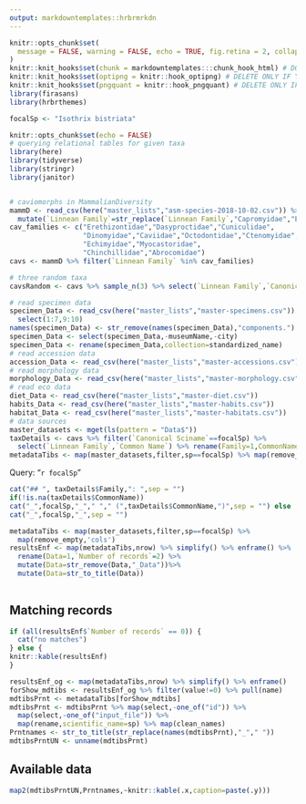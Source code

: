 ```yaml
---
output: markdowntemplates::hrbrmrkdn
---
```

```r
knitr::opts_chunk$set(
  message = FALSE, warning = FALSE, echo = TRUE, fig.retina = 2, collapse = TRUE
)
knitr::knit_hooks$set(chunk = markdowntemplates:::chunk_hook_html) # DO NOT DELETE - NECESSARY FOR PRISM
knitr::knit_hooks$set(optipng = knitr::hook_optipng) # DELETE ONLY IF YOU DON'T WANT COMPRESSION
knitr::knit_hooks$set(pngquant = knitr::hook_pngquant) # DELETE ONLY IF YOU DON'T WANT COMPRESSION
library(firasans)
library(hrbrthemes)
```

```r
focalSp <- "Isothrix bistriata"
```

```r
knitr::opts_chunk$set(echo = FALSE)
# querying relational tables for given taxa
library(here)
library(tidyverse)
library(stringr)
library(janitor)


# caviomorphs in MammalianDiversity
mammD <- read_csv(here("master_lists","asm-species-2018-10-02.csv")) %>% 
  mutate(`Linnean Family`=str_replace(`Linnean Family`,"Capromyidae","Echimyidae"))
cav_families <- c("Erethizontidae","Dasyproctidae","Cuniculidae",
                  "Dinomyidae","Caviidae","Octodontidae","Ctenomyidae",
                  "Echimyidae","Myocastoridae",
                  "Chinchillidae","Abrocomidae")
cavs <- mammD %>% filter(`Linnean Family` %in% cav_families)

# three random taxa
cavsRandom <- cavs %>% sample_n(3) %>% select(`Linnean Family`,`Canonical Sciname`) %>% print

# read specimen data
specimen_Data <- read_csv(here("master_lists","master-specimens.csv")) %>% 
  select(1:7,9:10)
names(specimen_Data) <- str_remove(names(specimen_Data),"components.")
specimen_Data <- select(specimen_Data,-museumName,-city)
specimen_Data <- rename(specimen_Data,collection=standardized_name)
# read accession data
accession_Data <- read_csv(here("master_lists","master-accessions.csv"))  
# read morphology data
morphology_Data <- read_csv(here("master_lists","master-morphology.csv"))
# read eco data
diet_Data <- read_csv(here("master_lists","master-diet.csv")) 
habits_Data <- read_csv(here("master_lists","master-habits.csv")) 
habitat_Data <- read_csv(here("master_lists","master-habitats.csv")) 
# data sources
master_datasets <- mget(ls(pattern = "Data$"))
taxDetails <- cavs %>% filter(`Canonical Sciname`==focalSp) %>% 
  select(`Linnean Family`,`Common Name`) %>% rename(Family=1,CommonName=2)
metadataTibs <- map(master_datasets,filter,sp==focalSp) %>% map(remove_empty,'cols')

```

Query: "`r focalSp`"

```r
cat("## ", taxDetails$Family,": ",sep = "")
if(!is.na(taxDetails$CommonName))
cat("_",focalSp,"_"," "," (",taxDetails$CommonName,")",sep = "") else
cat("_",focalSp,"_",sep = "")
```


```r
metadataTibs <- map(master_datasets,filter,sp==focalSp) %>%     
  map(remove_empty,'cols')
resultsEnf <- map(metadataTibs,nrow) %>% simplify() %>% enframe() %>% 
  rename(Data=1,`Number of records`=2) %>%
  mutate(Data=str_remove(Data,"_Data"))%>%
  mutate(Data=str_to_title(Data))
  
```

## Matching records
```r
if (all(resultsEnf$`Number of records` == 0)) {
  cat("no matches")
} else {
knitr::kable(resultsEnf)
}
```


```r
resultsEnf_og <- map(metadataTibs,nrow) %>% simplify() %>% enframe()
forShow_mdtibs <- resultsEnf_og %>% filter(value!=0) %>% pull(name)
mdtibsPrnt <- metadataTibs[forShow_mdtibs]
mdtibsPrnt <- mdtibsPrnt %>% map(select,-one_of("id")) %>% 
  map(select,-one_of("input_file")) %>% 
  map(rename,scientific_name=sp) %>% map(clean_names)
Prntnames <- str_to_title(str_replace(names(mdtibsPrnt),"_"," "))
mdtibsPrntUN <- unname(mdtibsPrnt)

```

## Available data

```r
map2(mdtibsPrntUN,Prntnames,~knitr::kable(.x,caption=paste(.y)))
```

